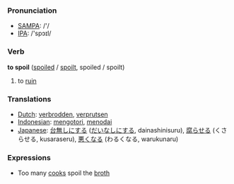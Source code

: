 === Pronunciation ===
*[[w:SAMPA|SAMPA]]: /'/
*[[w:IPA|IPA]]: /'spɔɪl/

=== Verb ===

'''to spoil''' ([[spoiled]] / [[spoilt]], spoiled / spoilt)

# to [[ruin]]

=== Translations ===
*[[Dutch]]: [[verbrodden]], [[verprutsen]]
*[[Indonesian]]: [[kotor|mengotori]], [[noda|menodai]]
*[[Japanese]]: [[台無しにする]] ([[だいなしにする]], dainashinisuru), [[腐らせる]] (くさらせる, kusaraseru), [[悪くなる]] (わるくなる, warukunaru)

=== Expressions ===

* Too many [[cook]]s spoil the [[broth]]
